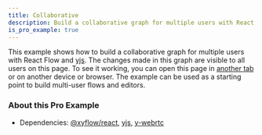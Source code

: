 ```yaml
---
title: Collaborative
description: Build a collaborative graph for multiple users with React Flow and yjs
is_pro_example: true
---
```


This example shows how to build a collaborative graph for multiple users with React Flow and [yjs](https://github.com/yjs/yjs). The changes made in this graph are visible to all users on this page. To see it working, you can open this page in [another tab](/examples/interaction/collaborative) or on another device or browser.
The example can be used as a starting point to build multi-user flows and editors.

<ProExampleViewer slug="collaborative" />

### About this Pro Example

- Dependencies: [@xyflow/react](https://www.npmjs.com/package/@xyflow/react), [yjs](https://www.npmjs.com/package/yjs), [y-webrtc](https://www.npmjs.com/package/y-webrtc)
